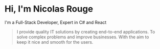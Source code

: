 # Hi, I'm Nicolas Rouge

I'm a Full-Stack Developer, Expert in C# and React

> I provide quality IT solutions by creating end-to-end applications.
>To solve complex problems and improve businesses.
>With the aim to keep it nice and smooth for the users.